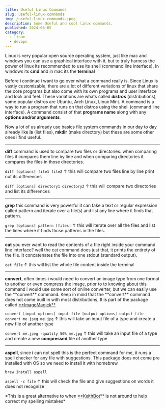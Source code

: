 ```yaml
---
title: Useful Linux Commands
slug: useful-linux-commands
img: /useful-linux-commands.jpeg
description: Some Useful and cool linux commands.
published: 2024-05-05
category: 
  - linux
  - devops
---
```


Linux is very popular open source operating system, just like mac and windows you can use a graphical interface with it, but to truly harness the power of linux its recommended to use its shell (command line interface). In windows its **cmd** and in mac its the **terminal**

Before i continue i want to go over what a command really is. Since Linux is vastly customizable, there are a lot of different variations of linux that share the core programs but also come with its own programs and user interface and look and feel. These variations are whats called ***distros*** (distributions), some popular distros are Ubuntu, Arch Linux, Linux Mint. A command is a way to run a program that runs on that distros using the shell (command line interface). A command consist of that **programs name** along with any **options and/or arguments**.

Now a lot of us already use basics file system commands in our day to day already like **ls** (list files), **mkdir** (make directory) but these are some other ones i find useful.
<hr className="opacity-10 my-6 border-[#222] dark:border-[#fff]" />
<strong className="bg-[#49c5b6] text-white dark:bg-[#e7b10a]">diff</strong> command is used to compare two files or directories. when comparing files it compares them line by line and when comparing directories it compares the files in those directories. 

<Span>`diff [options] file1 file2`</Span>
<Span> &uarr; this will compare two files line by line print out its differences</Span>

<Span>`diff [options] directory1 directory2`</Span>
<Span> &uarr; this will compare two directories and list its differences</Span>

<hr className="opacity-10 my-6 border-[#222] dark:border-[#fff]" />

<strong className="mt-4 bg-[#49c5b6] text-white dark:bg-[#e7b10a]">grep</strong> this command is very powerful it can take a text or regular expression called pattern and iterate over a file(s) and list any line where it finds that pattern.

<Span>`grep [options] pattern [files]`</Span>
<Span> &uarr; this will iterate over all the files and list the lines where it finds those patterns in the files.</Span>

<hr className="opacity-10 my-6 border-[#222] dark:border-[#fff]" />

<strong className="mt-4 bg-[#49c5b6] text-white dark:bg-[#e7b10a]">cat</strong> you ever want to read the contents of a file right inside your command line interface? well the cat command does just that, it prints the entirety of the file. It concatenates the file into one stdout (standard output).

<Span>`cat file`</Span>
<Span> &uarr; this will list the whole file content inside the terminal</Span>

<hr className="opacity-10 my-6 border-[#222] dark:border-[#fff]" />
<strong className="mt-4 bg-[#49c5b6] text-white dark:bg-[#e7b10a]">convert</strong>, often times i would need to convert an image type from one format to another or even compress the image, prior to to knowing about this command i would use some sort of online converter, but we can easily use the **convert** command. Keep in mind that the **convert** command does not come built in with most distributions, It is part of the package called <a href='https://www.imagemagick.org/script/download.php#macosx' rel="noopener noreferrer" target="_blank">**ImageMagick**</a>

<Span>`convert [input-options] input-file [output-options] output-file`</Span>
<Span>`convert me.jpeg me.jpg`</Span>
<Span> &uarr; this will take an input file of a type and create a new file of another type </Span>

<Span>`convert me.jpeg -quality 50% me.jpg`</Span>
<Span> &uarr; this will take an input file of a type and create a new **compressed** file of another type </Span>

<hr className="opacity-10 my-6 border-[#222] dark:border-[#fff]" />

<strong className="mt-4 bg-[#49c5b6] text-white dark:bg-[#e7b10a]">aspell</strong>, since i can not spell this is the perfect command for me, it runs a spell checker for any file with suggestions. This package does not come pre installed with OS so we need to install it with homebrew 

<Span>`brew install aspell`</Span>

<Span>`aspell -c file`</Span>
<Span> &uarr; this will check the file and give suggestions on words it does not recognize </Span>

<p className='text-xs my-4'> *This is a great alternative to when <a href='https://www.linkedin.com/in/keithlopez/' className='bg-[#49c5b6] text-white dark:bg-[#e7b10a]' rel="noopener noreferrer" target="_blank">**KeithBot**</a> is not around to help correct my spelling mistakes*</p>

